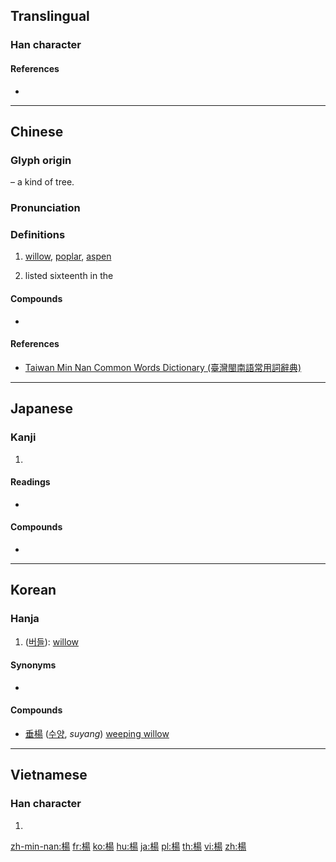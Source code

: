 {{also|杨}}
==Translingual==

===Han character===
{{Han char|rn=75|rad=木|as=09|sn=13|four=46927|canj=DAMH|ids=⿰木昜}}

====References====
* {{Han ref|kx=0538.300|dkj=15112|dj=0926.110|hdz=21248.040|uh=694A|ud=26954|bh=B7A8|bd=47016}}

----

==Chinese==
{{zh-forms|s=杨}}

===Glyph origin===
{{Han etym}}
{{Han compound|木|昜|c1=s|c2=p|t1=tree, wood|ls=psc}} – a kind of tree.

===Pronunciation===
{{zh-pron
|m=yáng,Yáng
|c=joeng4
|h=pfs=yòng
|mn=iûⁿ/chhiûⁿ/iông
|mn_note=iûⁿ, chhiûⁿ - vernacular, iông - literary
|mc=y
|oc=y
|ma=
|cat=n,pn
}}

===Definitions===
{{zh-hanzi}}

# [[willow]], [[poplar]], [[aspen]]
# {{surname|lang=zh|dot=,}} listed sixteenth in the ''{{w|Baijiaxing}}''

====Compounds====
* {{zh-l|楊梅}}

====References====
* {{qualifier|Min Nan}} [http://twblg.dict.edu.tw/holodict_new/index.html Taiwan Min Nan Common Words Dictionary (臺灣閩南語常用詞辭典)]

----

==Japanese==

===Kanji===
{{ja-kanji|grade=n|rs=木09}}

# {{defn|lang=ja|sort=木09}}

====Readings====
* {{ja-readings|on=[[よう]] (yō)|kun=[[やなぎ]] (yanagi)}}

====Compounds====
* {{ja-r|楊枝|ようじ|gloss=toothpick}}

----

==Korean==

===Hanja===
{{ko-hanja|hangeul=양|eumhun=|rv=yang|mr=yang|y=yang}}

# ([[버들]]): [[willow]]

====Synonyms====
* {{l|ko|柳}}

====Compounds====
* [[垂楊]] ([[수양버들|수양]], ''suyang'') [[weeping willow]]

----

==Vietnamese==

===Han character===
{{vi-hantu|[[dương]], [[dàng]], [[thang]]|rs=木09}}

# {{defn|lang=vi|sort=木09}}

[[zh-min-nan:楊]]
[[fr:楊]]
[[ko:楊]]
[[hu:楊]]
[[ja:楊]]
[[pl:楊]]
[[th:楊]]
[[vi:楊]]
[[zh:楊]]
